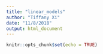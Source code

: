 ```yaml
---
title: "linear_models"
author: "Tiffany Xi"
date: "11/8/2018"
output: html_document
---
```


```r
knitr::opts_chunk$set(echo = TRUE)
```


